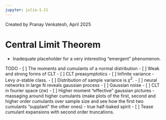 ```yaml
---
jupyter: julia-1.11
---
```


Created by Pranay Venkatesh, April 2025

# Central Limit Theorem

- Inadequate placeholder for a very interesting "emergent" phenomenon.

TODO 
- [ ] The moments and cumulants of a normal distribution
- [ ] Weak and strong forms of CLT
- [ ] CLT preasymptotics
- [ ] Infinite variance - Levy $\alpha$-stable class.
- [ ] Distribution of sample variance is $\chi^2$.
- [ ] neural networks in large N reveals gaussian process
- [ ] Gaussian noise 
- [ ] CLT in fourier space (zw)
- [ ] Higher moment "effective" gaussian pictures - massaging around higher cumulants (make plots of the first, second and higher order cumulants over sample size and see how the first two cumulants "supplant" the other ones) - true half-baked spirit
- [ ] Tease cumulant expansions with second order truncations.




